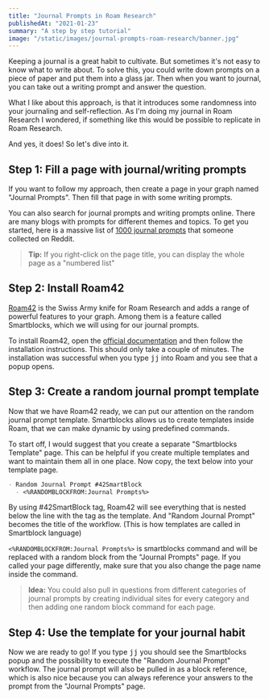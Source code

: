 ```yaml
---
title: "Journal Prompts in Roam Research"
publishedAt: "2021-01-23"
summary: "A step by step tutorial"
image: "/static/images/journal-prompts-roam-research/banner.jpg"
---
```


Keeping a journal is a great habit to cultivate. But sometimes it's not easy to know what to write about. To solve this, you could write down prompts on a piece of paper and put them into a glass jar. Then when you want to journal, you can take out a writing prompt and answer the question.

What I like about this approach, is that it introduces some randomness into your journaling and self-reflection. As I'm doing my journal in Roam Research I wondered, if something like this would be possible to replicate in Roam Research.

And yes, it does! So let's dive into it.

## Step 1: Fill a page with journal/writing prompts

If you want to follow my approach, then create a page in your graph named "Journal Prompts". Then fill that page in with some writing prompts.

You can also search for journal prompts and writing prompts online. There are many blogs with prompts for different themes and topics. To get you started, here is a massive list of [1000 journal prompts](https://www.reddit.com/r/JournalingIsArt/comments/13njgp/1000_prompts/) that someone collected on Reddit.

> **Tip:** If you right-click on the page title, you can display the whole page as a "numbered list"

## Step 2: Install Roam42

[Roam42](https://roamresearch.com/#/app/roamhacker/page/-1s5kPhyX) is the Swiss Army knife for Roam Research and adds a range of powerful features to your graph. Among them is a feature called Smartblocks, which we will using for our journal prompts.

To install Roam42, open the [official documentation](https://roamresearch.com/#/app/roamhacker/page/UeoxCm8rm) and then follow the installation instructions. This should only take a couple of minutes. The installation was successful when you type <kbd>jj</kbd> into Roam and you see that a popup opens.

## Step 3: Create a random journal prompt template

Now that we have Roam42 ready, we can put our attention on the random journal prompt template. Smartblocks allows us to create templates inside Roam, that we can make dynamic by using predefined commands.

To start off, I would suggest that you create a separate "Smartblocks Template" page. This can be helpful if you create multiple templates and want to maintain them all in one place. Now copy, the text below into your template page.

```md title="Journal Template"
- Random Journal Prompt #42SmartBlock
  - <%RANDOMBLOCKFROM:Journal Prompts%>
```

By using #42SmartBlock tag, Roam42 will see everything that is nested below the line with the tag as the template. And "Random Journal Prompt" becomes the title of the workflow. (This is how templates are called in Smartblock language)

`<%RANDOMBLOCKFROM:Journal Prompts%>` is smartblocks command and will be replaced with a random block from the "Journal Prompts" page. If you called your page differently, make sure that you also change the page name inside the command.

> **Idea:** You could also pull in questions from different categories of journal prompts by creating individual sites for every category and then adding one random block command for each page.

## Step 4: Use the template for your journal habit

Now we are ready to go! If you type <kbd>jj</kbd> you should see the Smartblocks popup and the possibility to execute the "Random Journal Prompt" workflow. The journal prompt will also be pulled in as a block reference, which is also nice because you can always reference your answers to the prompt from the "Journal Prompts" page.

